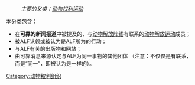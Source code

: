 :''主要的父类：[[:Category:动物权利运动|动物权利运动]]''

本分类包含：

*在'''可靠的新闻报道'''中被提及的、与[[动物解放阵线|动物解放阵线]]有联系的[[动物解放运动|动物解放运动]]成员；
*被ALF认领或被认为是ALF所为的行动；
*与ALF有关的出版物和网站；
*由可靠消息来源认定与ALF为同一事物的其他团体 （注意：不仅仅是有联系，而是“同一”，即被认为是一样的）。
{{Commons cat|Animal Liberation Front}}
{{Commonscat|Animal Liberation Front}}

[[Category:动物权利组织|Category:动物权利组织]]